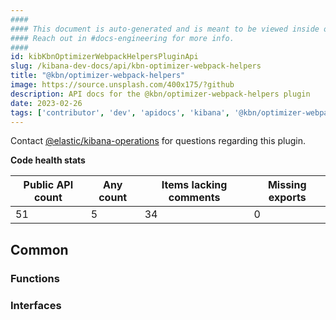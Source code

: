 ```yaml
---
####
#### This document is auto-generated and is meant to be viewed inside our experimental, new docs system.
#### Reach out in #docs-engineering for more info.
####
id: kibKbnOptimizerWebpackHelpersPluginApi
slug: /kibana-dev-docs/api/kbn-optimizer-webpack-helpers
title: "@kbn/optimizer-webpack-helpers"
image: https://source.unsplash.com/400x175/?github
description: API docs for the @kbn/optimizer-webpack-helpers plugin
date: 2023-02-26
tags: ['contributor', 'dev', 'apidocs', 'kibana', '@kbn/optimizer-webpack-helpers']
---
```




Contact [@elastic/kibana-operations](https://github.com/orgs/elastic/teams/kibana-operations) for questions regarding this plugin.

**Code health stats**

| Public API count  | Any count | Items lacking comments | Missing exports |
|-------------------|-----------|------------------------|-----------------|
| 51 | 5 | 34 | 0 |

## Common

### Functions
<DocDefinitionList data={kbnOptimizerWebpackHelpersObj.common.functions}/>

### Interfaces
<DocDefinitionList data={kbnOptimizerWebpackHelpersObj.common.interfaces}/>

